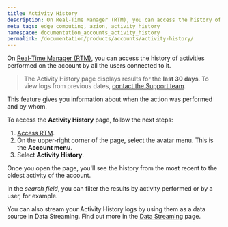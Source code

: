 ```yaml
---
title: Activity History
description: On Real-Time Manager (RTM), you can access the history of all activities performed on the account and by all the users connected to the main account.
meta_tags: edge computing, azion, activity history
namespace: documentation_accounts_activity_history
permalink: /documentation/products/accounts/activity-history/
---
```


On [Real-Time Manager (RTM)](https://manager.azion.com/), you can access the history of activities performed on the account by all the users connected to it.

> The Activity History page displays results for the **last 30 days**. To view logs from previous dates, [contact the Support team](https://www.azion.com/en/support/).

This feature gives you information about when the action was performed and by whom.

To access the **Activity History** page, follow the next steps:

1. [Access RTM](https://manager.azion.com/).
2. On the upper-right corner of the page, select the avatar menu. This is the **Account menu**.
3. Select **Activity History**.

Once you open the page, you'll see the history from the most recent to the oldest activity of the account.

In the *search field*, you can filter the results by activity performed or by a user, for example.

You can also stream your Activity History logs by using them as a data source in Data Streaming. Find out more in the [Data Streaming](/en/documentation/products/data-streaming/#activity-history) page.

